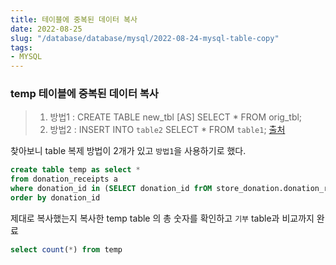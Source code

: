 ```yaml
---
title: 테이블에 중복된 데이터 복사
date: 2022-08-25
slug: "/database/database/mysql/2022-08-24-mysql-table-copy"
tags:
- MYSQL
---
```


### temp 테이블에 중복된 데이터 복사

> 1. 방법1 :  CREATE TABLE new_tbl [AS] SELECT * FROM orig_tbl;
> 2. 방법2 :  INSERT INTO `table2` SELECT * FROM `table1`;
[출처](https://stackoverflow.com/questions/7482443/how-to-copy-data-from-one-table-to-another-new-table-in-mysql)

찾아보니 table 복제 방법이 2개가 있고 `방법1`을 사용하기로 했다.

``` sql
create table temp as select *
from donation_receipts a
where donation_id in (SELECT donation_id frOM store_donation.donation_receipts GROUP BY donation_id HAVING count(*) > 1 )
order by donation_id
```
제대로 복사했는지
복사한 temp table 의 총 숫자를 확인하고 `기부` table과 비교까지 완료
``` sql
select count(*) from temp
```